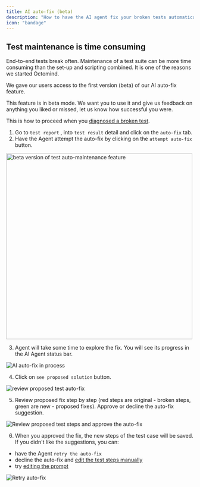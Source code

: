 ```yaml
---
title: AI auto-fix (beta)
description: "How to have the AI agent fix your broken tests automatically"
icon: "bandage"
---
```


## Test maintenance is time consuming

End-to-end tests break often. Maintenance of a test suite can be more time consuming than the set-up and scripting combined. It is one of the reasons we started Octomind.

We gave our users access to the first version (beta) of our AI auto-fix feature.

This feature is in beta mode. We want you to use it and give us feedback on anything you liked or missed, let us know how successful you were.

This is how to proceed when you [diagnosed a broken test](/maintain-tests/inspect-broken-tests).

1. Go to `test report` , into `test result` detail and click on the `auto-fix` tab.
2. Have the Agent attempt the auto-fix by clicking on the `attempt auto-fix` button.

<Frame caption="Agent auto-fix in beta version, 12/2024">
  <img
    src="/images/changelog/auto-fix-bubbles.png"
    alt="beta version of test auto-maintenance feature"
    width="500"
  />
</Frame>

3. Agent will take some time to explore the fix. You will see its progress in the AI Agent status bar.

<Frame caption="AI auto-fix in process, 12/2024">
  <img
    src="/images/maintain/autofix-processed.png"
    alt="AI auto-fix in process"
  />
</Frame>

4. Click on `see proposed solution` button.

<Frame caption="Review proposed solution for the test auto-fix, 12/2024">
  <img
    src="/images/maintain/review-fix.png"
    alt="review proposed test auto-fix"
  />
</Frame>

5. Review proposed fix step by step (red steps are original - broken steps, green are new - proposed fixes). Approve or decline the auto-fix suggestion.

<Frame caption="Review proposed test steps and approve the auto-fix, 12/2024">
  <img
    src="/images/maintain/autofix-results.png"
    alt="Review proposed test steps and approve the auto-fix"
  />
</Frame>

6. When you approved the fix, the new steps of the test case will be saved. If you didn't like the suggestions, you can:

- have the Agent `retry the auto-fix`
- decline the auto-fix and [edit the test steps manually](/get-started/edit-tests)
- try [editing the prompt](/get-started/edit-tests#edit-prompt-and-restart-ai-generation)

<Frame caption="Retry auto-fix button, 12/2024">
  <img src="/images/maintain/retry-autofix.png" alt="Retry auto-fix" />
</Frame>
